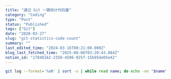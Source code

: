 ```yaml
---
title: "通过 Git 一键统计代码量"
category: "Coding"
type: "Post"
status: "Published"
tags: ["Git"]
date: "2020-03-27"
slug: "git-statistics-code-count"
summary: ""
last_edited_time: "2024-03-16T08:21:00.000Z"
blog_last_fetched_time: "2025-08-06T03:20:43.884Z"
notion_id: "17848162-2358-4506-925f-15b95de05e42"
---
```



```bash
git log --format='%aN' | sort -u | while read name; do echo -en "$name\\t"; git log --author="$name" --pretty=tformat: --numstat | awk '{ add += $1; subs += $2; loc += $1 - $2 } END { printf "added lines: %s, removed lines: %s, total lines: %s\\n", add, subs, loc }' -; done
```


